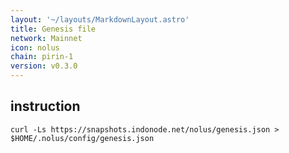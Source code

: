 ```yaml
---
layout: '~/layouts/MarkdownLayout.astro'
title: Genesis file
network: Mainnet
icon: nolus
chain: pirin-1
version: v0.3.0
---
```

## instruction

```
curl -Ls https://snapshots.indonode.net/nolus/genesis.json > $HOME/.nolus/config/genesis.json
```
